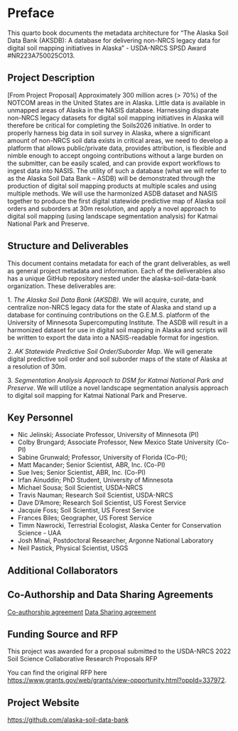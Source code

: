 # Preface {.unnumbered}

This quarto book documents the metadata architecture for "The Alaska Soil Data Bank (AKSDB): A database for delivering non-NRCS legacy data for digital soil mapping initiatives in Alaska" - USDA-NRCS SPSD Award #NR223A750025C013.

## Project Description

\[From Project Proposal\] Approximately 300 million acres (\> 70%) of the NOTCOM areas in the United States are in Alaska. Little data is available in unmapped areas of Alaska in the NASIS database. Harnessing disparate non-NRCS legacy datasets for digital soil mapping initiatives in Alaska will therefore be critical for completing the Soils2026 initiative. In order to properly harness big data in soil survey in Alaska, where a significant amount of non-NRCS soil data exists in critical areas, we need to develop a platform that allows public/private data, provides attribution, is flexible and nimble enough to accept ongoing contributions without a large burden on the submitter, can be easily scaled, and can provide export workflows to ingest data into NASIS. The utility of such a database (what we will refer to as the Alaska Soil Data Bank -- ASDB) will be demonstrated through the production of digital soil mapping products at multiple scales and using multiple methods. We will use the harmonized ASDB dataset and NASIS together to produce the first digital statewide predictive map of Alaska soil orders and suborders at 30m resolution, and apply a novel approach to digital soil mapping (using landscape segmentation analysis) for Katmai National Park and Preserve.

## Structure and Deliverables

This document contains metadata for each of the grant deliverables, as well as general project metadata and information. Each of the deliverables also has a unique GitHub repository nested under the alaska-soil-data-bank organization. These deliverables are:

1\. *The Alaska Soil Data Bank (AKSDB)*. We will acquire, curate, and centralize non-NRCS legacy data for the state of Alaska and stand up a database for continuing contributions on the G.E.M.S. platform of the University of Minnesota Supercomputing Institute. The ASDB will result in a harmonized dataset for use in digital soil mapping in Alaska and scripts will be written to export the data into a NASIS-readable format for ingestion.

2\. *AK Statewide Predictive Soil Order/Suborder Map*. We will generate digital predictive soil order and soil suborder maps of the state of Alaska at a resolution of 30m.

3\. *Segmentation Analysis Approach to DSM for Katmai National Park and Preserve*. We will utilize a novel landscape segmentation analysis approach to digital soil mapping for Katmai National Park and Preserve.

## Key Personnel

-   Nic Jelinski; Associate Professor, University of Minnesota (PI)
-   Colby Brungard; Associate Professor, New Mexico State University (Co-PI)
-   Sabine Grunwald; Professor, University of Florida (Co-PI);
-   Matt Macander; Senior Scientist, ABR, Inc. (Co-PI)
-   Sue Ives; Senior Scientist, ABR, Inc. (Co-PI)
-   Irfan Ainuddin; PhD Student, University of Minnesota
-   Michael Sousa; Soil Scientist, USDA-NRCS
-   Travis Nauman; Research Soil Scientist, USDA-NRCS
-   Dave D'Amore; Research Soil Scientist, US Forest Service
-   Jacquie Foss; Soil Scientist, US Forest Service
-   Frances Biles; Geographer, US Forest Service
-   Timm Nawrocki, Terrestrial Ecologist, Alaska Center for Conservation Science - UAA
-   Josh Minai, Postdoctoral Researcher, Argonne National Laboratory
-   Neil Pastick, Physical Scientist, USGS

## Additional Collaborators

## Co-Authorship and Data Sharing Agreements

[Co-authorship agreement](co-authorship-template.qmd) [Data Sharing agreement](data-use-and-sharing.qmd)

## Funding Source and RFP

This project was awarded for a proposal submitted to the USDA-NRCS 2022 Soil Science Collaborative Research Proposals RFP

You can find the original RFP here <https://www.grants.gov/web/grants/view-opportunity.html?oppId=337972>.

## Project Website

<https://github.com/alaska-soil-data-bank>
